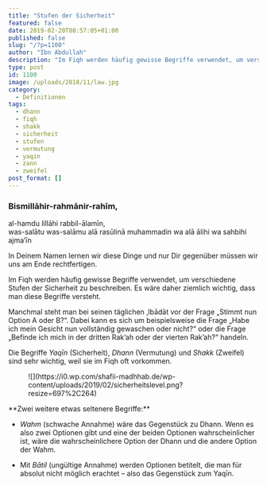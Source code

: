 ```yaml
---
title: "Stufen der Sicherheit"
featured: false
date: 2019-02-20T08:57:05+01:00
published: false
slug: "/?p=1100"
author: "Ibn Abdullah"
description: "Im Fiqh werden häufig gewisse Begriffe verwendet, um verschiedene Stufen der Sicherheit zu beschreiben. Diese müssen daher zum korrekten Verständnis solcher Inhalte verstanden werden."
type: post
id: 1100
image: /uploads/2018/11/law.jpg
category:
  - Definitionen
tags:
  - dhann
  - fiqh
  - shakk
  - sicherheit
  - stufen
  - vermutung
  - yaqin
  - zann
  - zweifel
post_format: []
---
```


### Bismillāhir-rahmānir-rahīm,

al-hamdu lillāhi rabbil-ālamīn,  
was-salātu was-salāmu alā rasūlinā muhammadin wa alā ālihi wa sahbihi ajma’īn

In Deinem Namen lernen wir diese Dinge und nur Dir gegenüber müssen wir uns am Ende rechtfertigen.

Im Fiqh werden häufig gewisse Begriffe verwendet, um verschiedene Stufen der Sicherheit zu beschreiben. Es wäre daher ziemlich wichtig, dass man diese Begriffe versteht.

Manchmal steht man bei seinen täglichen ‚Ibādāt vor der Frage „Stimmt nun Option A oder B?“. Dabei kann es sich um beispielsweise die Frage „Habe ich mein Gesicht nun vollständig gewaschen oder nicht?“ oder die Frage „Befinde ich mich in der dritten Rak’ah oder der vierten Rak’ah?“ handeln.

Die Begriffe _Yaqīn_ (Sicherheit), _Dhann_ (Vermutung) und _Shakk_ (Zweifel) sind sehr wichtig, weil sie im Fiqh oft vorkommen.

<figure class="wp-block-image is-resized">
  ![](https://i0.wp.com/shafii-madhhab.de/wp-content/uploads/2019/02/sicherheitslevel.png?resize=697%2C264)
</figure>
**Zwei weitere etwas seltenere Begriffe:**

- _Wahm_ (schwache Annahme) wäre das Gegenstück zu Dhann. Wenn es also zwei Optionen gibt und eine der beiden Optionen wahrscheinlicher ist, wäre die wahrscheinlichere Option der Dhann und die andere Option der Wahm.

- Mit _Bātil_ (ungültige Annahme) werden Optionen betitelt, die man für absolut nicht möglich erachtet – also das Gegenstück zum Yaqīn.
